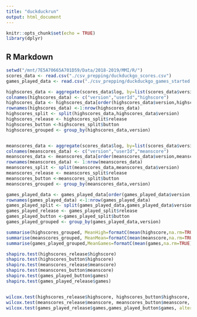 ```yaml
---
title: "duckduckrun"
output: html_document
---
```


```r
knitr::opts_chunk$set(echo = TRUE)
library(dplyr)
```

## R Markdown

```r
setwd("/mnt/7E5A70665A701D59/Data/2018-2019/MMI/R/")
scores_data <- read.csv("./csv_prepping/duckduckgo_scores.csv")
games_played_data <- read.csv("./csv_prepping/duckduckgo_games_started.csv")

highscores_data <- aggregate(scores_data$log, by=list(scores_data$version, scores_data$userId), max)
colnames(highscores_data) <- c("version","userId","highscore")
highscores_data <- highscores_data[order(highscores_data$version,highscores_data$userId),]
rownames(highscores_data) <-1:nrow(highscores_data)
highscores_split <- split(highscores_data,highscores_data$version)
highscores_release <- highscores_split$release
highscores_button <-highscores_split$button
highscores_grouped <- group_by(highscores_data,version)


meanscores_data <- aggregate(scores_data$log, by=list(scores_data$version, scores_data$userId), mean)
colnames(meanscores_data) <- c("version","userId","meanscore")
meanscores_data <- meanscores_data[order(meanscores_data$version,meanscores_data$userId),]
rownames(meanscores_data) <- 1:nrow(meanscores_data)
meanscores_split <- split(meanscores_data,meanscores_data$version)
meanscores_release <- meanscores_split$release
meanscores_button <-meanscores_split$button
meanscores_grouped <- group_by(meanscores_data,version)

games_played_data <- games_played_data[order(games_played_data$version,games_played_data$userId),]
rownames(games_played_data) <-1:nrow(games_played_data)
games_played_split <- split(games_played_data,games_played_data$version)
games_played_release <- games_played_split$release
games_played_button <-games_played_split$button
games_played_grouped <- group_by(games_played_data,version)

summarise(highscores_grouped, MeanHigh=formatC(mean(highscore,na.rm=TRUE),format="f",digits=2),SDHigh=formatC(sd(highscore,na.rm=TRUE),format="f",digits=2))
summarise(meanscores_grouped, MeanMean=formatC(mean(meanscore,na.rm=TRUE),format="f",digits=2),SDMean=formatC(sd(meanscore,na.rm=TRUE),format="f",digits=2))
summarise(games_played_grouped,MeanGames=formatC(mean(games,na.rm=TRUE),format="f",digits=2),SDGames=formatC(sd(games,na.rm=TRUE),format="f",digits=2))

shapiro.test(highscores_release$highscore)
shapiro.test(highscores_button$highscore)
shapiro.test(meanscores_release$meanscore)
shapiro.test(meanscores_button$meanscore)
shapiro.test(games_played_button$games)
shapiro.test(games_played_release$games)


wilcox.test(highscores_release$highscore, highscores_button$highscore, alternative = "two.sided")
wilcox.test(meanscores_release$meanscore, meanscores_button$meanscore, alternative = "two.sided")
wilcox.test(games_played_release$games,games_played_button$games, alternative = "two.sided")
```
